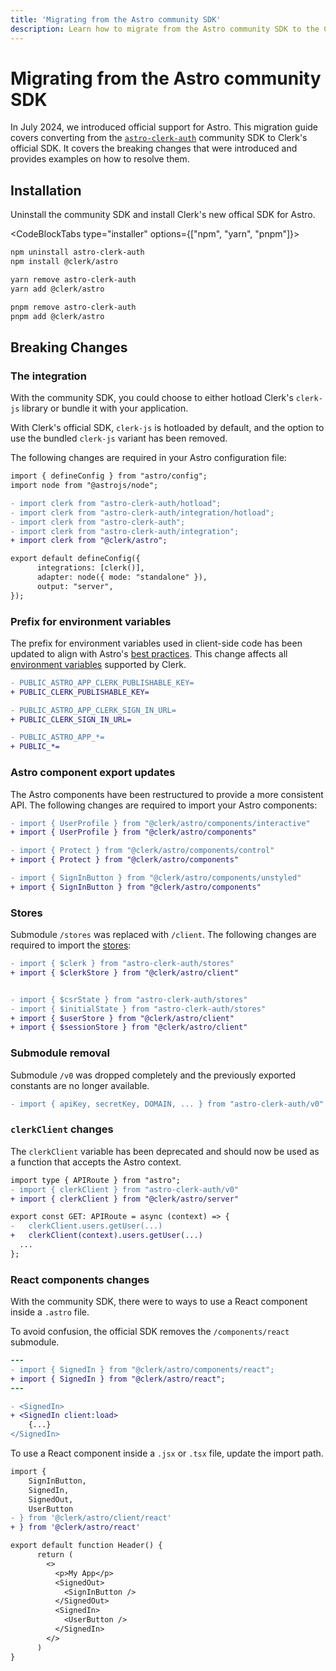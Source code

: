 ```yaml
---
title: 'Migrating from the Astro community SDK'
description: Learn how to migrate from the Astro community SDK to the Clerk Astro SDK.
---
```


# Migrating from the Astro community SDK

In July 2024, we introduced official support for Astro. This migration guide covers converting from the [`astro-clerk-auth`](https://github.com/panteliselef/astro-with-clerk-auth) community SDK to Clerk's official SDK. It covers the breaking changes that were introduced and provides examples on how to resolve them.

## Installation

Uninstall the community SDK and install Clerk's new offical SDK for Astro.

<CodeBlockTabs type="installer" options={["npm", "yarn", "pnpm"]}>
  ```bash filename="terminal"
  npm uninstall astro-clerk-auth
  npm install @clerk/astro
  ```

  ```bash filename="terminal"
  yarn remove astro-clerk-auth
  yarn add @clerk/astro
  ```

  ```bash filename="terminal"
  pnpm remove astro-clerk-auth
  pnpm add @clerk/astro
  ```
</CodeBlockTabs>

## Breaking Changes

### The integration

With the community SDK, you could choose to either hotload Clerk's `clerk-js` library or bundle it with your application.

With Clerk's official SDK, `clerk-js` is hotloaded by default, and the option to use the bundled `clerk-js` variant has been removed.

The following changes are required in your Astro configuration file:

```diff
import { defineConfig } from "astro/config";
import node from "@astrojs/node";

- import clerk from "astro-clerk-auth/hotload";
- import clerk from "astro-clerk-auth/integration/hotload";
- import clerk from "astro-clerk-auth";
- import clerk from "astro-clerk-auth/integration";
+ import clerk from "@clerk/astro";

export default defineConfig({
      integrations: [clerk()],
      adapter: node({ mode: "standalone" }),
      output: "server",
});
```

### Prefix for environment variables

The prefix for environment variables used in client-side code has been updated to align with Astro's [best practices](https://docs.astro.build/en/guides/environment-variables/). This change affects all [environment variables](https://clerk.com/docs/deployments/clerk-environment-variables) supported by Clerk.

```diff
- PUBLIC_ASTRO_APP_CLERK_PUBLISHABLE_KEY=
+ PUBLIC_CLERK_PUBLISHABLE_KEY=

- PUBLIC_ASTRO_APP_CLERK_SIGN_IN_URL=
+ PUBLIC_CLERK_SIGN_IN_URL=

- PUBLIC_ASTRO_APP_*=
+ PUBLIC_*=

```

### Astro component export updates

The Astro components have been restructured to provide a more consistent API. The following changes are required to import your Astro components:

```diff
- import { UserProfile } from "@clerk/astro/components/interactive"
+ import { UserProfile } from "@clerk/astro/components"

- import { Protect } from "@clerk/astro/components/control"
+ import { Protect } from "@clerk/astro/components"

- import { SignInButton } from "@clerk/astro/components/unstyled"
+ import { SignInButton } from "@clerk/astro/components"

```

### Stores

Submodule `/stores` was replaced with `/client`. The following changes are required to import the [stores](/docs/references/astro/overview#client-side-helpers):

```diff
- import { $clerk } from "astro-clerk-auth/stores"
+ import { $clerkStore } from "@clerk/astro/client"


- import { $csrState } from "astro-clerk-auth/stores"
- import { $initialState } from "astro-clerk-auth/stores"
+ import { $userStore } from "@clerk/astro/client"
+ import { $sessionStore } from "@clerk/astro/client"
```

### Submodule removal

Submodule `/v0` was dropped completely and the previously exported constants are no longer available.

```diff
- import { apiKey, secretKey, DOMAIN, ... } from "astro-clerk-auth/v0"
```

### `clerkClient` changes

The `clerkClient` variable has been deprecated and should now be used as a function that accepts the Astro context.

```diff
import type { APIRoute } from "astro";
- import { clerkClient } from "astro-clerk-auth/v0"
+ import { clerkClient } from "@clerk/astro/server"

export const GET: APIRoute = async (context) => {
-   clerkClient.users.getUser(...)
+   clerkClient(context).users.getUser(...)
  ...
};
```

### React components changes

With the community SDK, there were to ways to use a React component inside a `.astro` file.

To avoid confusion, the official SDK removes the `/components/react` submodule.

```diff
---
- import { SignedIn } from "@clerk/astro/components/react";
+ import { SignedIn } from "@clerk/astro/react";
---

- <SignedIn>
+ <SignedIn client:load>
    {...}
</SignedIn>
```

To use a React component inside a `.jsx` or `.tsx` file, update the import path.

```diff
import {
    SignInButton,
    SignedIn,
    SignedOut,
    UserButton
- } from '@clerk/astro/client/react'
+ } from '@clerk/astro/react'

export default function Header() {
      return (
        <>
          <p>My App</p>
          <SignedOut>
            <SignInButton />
          </SignedOut>
          <SignedIn>
            <UserButton />
          </SignedIn>
        </>
      )
}
```
